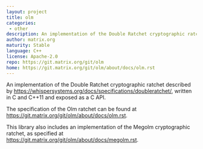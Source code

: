 ```yaml
---
layout: project
title: olm
categories: 
 - other
description: An implementation of the Double Ratchet cryptographic ratchet in C++	
author: matrix.org
maturity: Stable
language: C++
license: Apache-2.0
repo: https://git.matrix.org/git/olm
home: https://git.matrix.org/git/olm/about/docs/olm.rst
---
```


An implementation of the Double Ratchet cryptographic ratchet described by <https://whispersystems.org/docs/specifications/doubleratchet/>, written in C and C++11 and exposed as a C API.

The specification of the Olm ratchet can be found at <https://git.matrix.org/git/olm/about/docs/olm.rst>.

This library also includes an implementation of the Megolm cryptographic
ratchet, as specified at <https://git.matrix.org/git/olm/about/docs/megolm.rst>.


